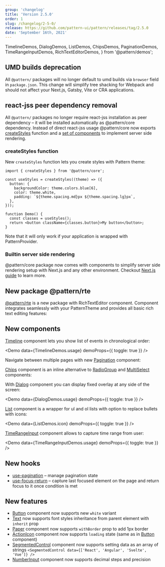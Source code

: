 ```yaml
---
group: 'changelog'
title: 'Version 2.5.0'
order: 1
slug: /changelog/2-5-0/
release: https://github.com/pattern-ui/pattern/releases/tag/2.5.0
date: 'September 16th, 2021'
---
```


  TimelineDemos,
  DialogDemos,
  ListDemos,
  ChipsDemos,
  PaginationDemos,
  TimeRangeInputDemos,
  RichTextEditorDemos,
} from '@pattern/demos';

## UMD builds deprecation

All `@pattern/` packages will no longer default to umd builds via `browser` field in `package.json`.
This change will simplify tree shacking for Webpack and should not affect your Next.js, Gatsby, Vite or CRA applications.

## react-jss peer dependency removal

All `@pattern/` packages no longer require react-jss installation as peer dependency – it will be installed automatically as @pattern/core dependency.
Instead of direct react-jss usage @pattern/core now exports [createStyles](https://pattern-ui.design/theming/react-jss/) function
and a [set of components](https://pattern-ui.design/theming/next/) to implement server side rendering.

### createStyles function

New `createStyles` function lets you create styles with Pattern theme:

```tsx
import { createStyles } from '@pattern/core';

const useStyles = createStyles((theme) => ({
  button: {
    backgroundColor: theme.colors.blue[6],
    color: theme.white,
    padding: `${theme.spacing.md}px ${theme.spacing.lg}px`,
  },
}));

function Demo() {
  const classes = useStyles();
  return <button className={classes.button}>My button</button>;
}
```

Note that it will only work if your application is wrapped with PatternProvider.

### Builtin server side rendering

@pattern/core package now comes with components to simplify server side rendering setup with Next.js and any other environment.
Checkout [Next.js guide](https://pattern-ui.design/theming/next/) to learn more.

## New package @pattern/rte

[@pattern/rte](https://pattern-ui.design/others/rte/) is a new package with RichTextEditor component.
Component integrates seamlessly with your PatternTheme and provides all basic rich text editing features:

<Demo data={RichTextEditorDemos.usage} />

## New components

[Timeline](https://pattern-ui.design/core/timeline/) component lets you show list of events in chronological order:

<Demo data={TimelineDemos.usage} demoProps={{ toggle: true }} />

Navigate between multiple pages with new [Pagination](https://pattern-ui.design/core/pagination/) component:

<ControlDemo data={PaginationDemos.control} />

[Chips](https://pattern-ui.design/core/chips/) component is an inline alternative to [RadioGroup](https://pattern-ui.design/core/radio-group/) and [MultiSelect](https://pattern-ui.design/core/multi-select/) components:

<ControlDemo data={ChipsDemos.control} />

With [Dialog](https://pattern-ui.design/core/dialog/) component you can display fixed overlay at any side of the screen:

<Demo data={DialogDemos.usage} demoProps={{ toggle: true }} />

[List](https://pattern-ui.design/core/list/) component is a wrapper for ul and ol lists with option to replace bullets with icons:

<Demo data={ListDemos.icon} demoProps={{ toggle: true }} />

[TimeRangeInput](https://pattern-ui.design/dates/time-input/) component allows to capture time range from user:

<Demo data={TimeRangeInputDemos.usage} demoProps={{ toggle: true }} />

## New hooks

- [use-pagination](https://pattern-ui.design/hooks/use-pagination/) – manage pagination state
- [use-focus-return](https://pattern-ui.design/hooks/use-focus-return/) – capture last focused element on the page and return focus to it once condition is met

## New features

- [Button](https://pattern-ui.design/core/button/#white-variant) component now supports new `white` variant
- [Text](https://pattern-ui.design/core/text/#inherit-styles) now supports font styles inheritance from parent element with `inherit` prop
- [Paper](https://pattern-ui.design/core/paper/) component now supports `withBorder` prop to add 1px border
- [ActionIcon](https://pattern-ui.design/core/action-icon/) component now supports `loading` state (same as in [Button](https://pattern-ui.design/core/button/) component)
- [SegmentedControl](https://pattern-ui.design/core/segmented-control/) component now supports setting data as an array of strings `<SegmentedControl data={['React', 'Angular', 'Svelte', 'Vue']} />`
- [NumberInput](https://pattern-ui.design/core/number-input/#decimal-steps) component now supports decimal steps and precision
